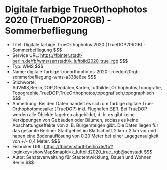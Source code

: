 # Digitale farbige TrueOrthophotos 2020 (TrueDOP20RGB) - Sommerbefliegung
- Titel: Digitale farbige TrueOrthophotos 2020 (TrueDOP20RGB) - Sommerbefliegung $$$
- Service URL: https://fbinter.stadt-berlin.de/fb/wms/senstadt/k_luftbild2020_true_rgb $$$
- Typ: WMS $$$
- Name: digitale-farbige-trueorthophotos-2020-truedop20rgb-sommerbefliegung-wms-a338e6ee $$$
- Stichworte: AdVMIS,Berlin,DOP,Geodaten,Karten,Luftbilder,Orthophotos,Topografie,Topographie,TrueDOP,TrueOrthophotos,topografisch,topographisch $$$
- Anmerkung: Bei den Daten handelt es sich um farbige digitale True-Orthophotomosaike (TrueDOP) inkl. Flughafen BER. Bei TrueDOP werden alle Objekte lagetreu abgebildet, d. h. es gibt keine Verkippungen von Gebäuden oder Bäumen, sodass es keine Abschattungseffekte von z. B. Bürgersteigen gibt. Die Daten liegen für das gesamte Berliner Stadtgebiet im Blattschnitt 2 km x 2 km vor und haben eine Bodenauflösung von 0,20 Meter bei einer Lagegenauigkeit von +/- 0,4 Meter. $$$
- Fisbroker URL: https://fbinter.stadt-berlin.de/fb?loginkey=showMap&mapId=k_luftbild2020_true_rgb@senstadt $$$
- Autor: Senatsverwaltung für Stadtentwicklung, Bauen und Wohnen Berlin $$$
